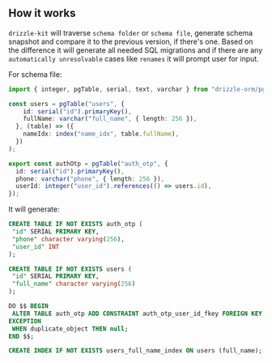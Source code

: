 ## How it works

`drizzle-kit` will traverse `schema folder` or `schema file`, generate schema snapshot and compare it to the previous version, if there's one.
Based on the difference it will generate all needed SQL migrations and if there are any `automatically unresolvable` cases like `renames` it will prompt user for input.

For schema file:

```ts filename="./src/db/schema.ts"
import { integer, pgTable, serial, text, varchar } from "drizzle-orm/pg-core";

const users = pgTable("users", {
    id: serial("id").primaryKey(),
    fullName: varchar("full_name", { length: 256 }),
  }, (table) => ({
    nameIdx: index("name_idx", table.fullName),
  })
);

export const authOtp = pgTable("auth_otp", {
  id: serial("id").primaryKey(),
  phone: varchar("phone", { length: 256 }),
  userId: integer("user_id").references(() => users.id),
});
```

It will generate:

```sql
CREATE TABLE IF NOT EXISTS auth_otp (
 "id" SERIAL PRIMARY KEY,
 "phone" character varying(256),
 "user_id" INT
);

CREATE TABLE IF NOT EXISTS users (
 "id" SERIAL PRIMARY KEY,
 "full_name" character varying(256)
);

DO $$ BEGIN
 ALTER TABLE auth_otp ADD CONSTRAINT auth_otp_user_id_fkey FOREIGN KEY ("user_id") REFERENCES users(id);
EXCEPTION
 WHEN duplicate_object THEN null;
END $$;

CREATE INDEX IF NOT EXISTS users_full_name_index ON users (full_name);
```
